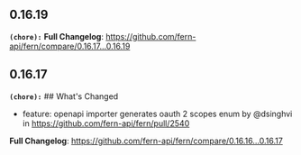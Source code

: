 ## 0.16.19
**`(chore):`** **Full Changelog**: https://github.com/fern-api/fern/compare/0.16.17...0.16.19

## 0.16.17
**`(chore):`** ## What's Changed
* feature: openapi importer generates oauth 2 scopes enum by @dsinghvi in https://github.com/fern-api/fern/pull/2540


**Full Changelog**: https://github.com/fern-api/fern/compare/0.16.16...0.16.17

